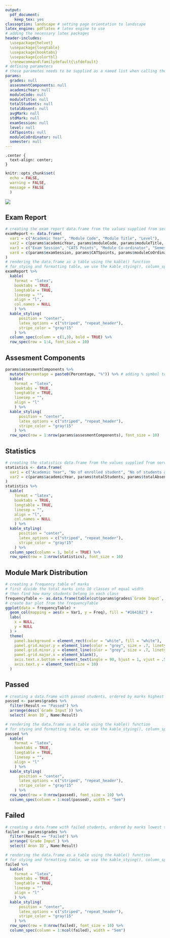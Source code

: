 ---
output:
  pdf_document: 
    keep_tex: yes
classoption: landscape # setting page orientation to landscape
latex_engine: pdflatex # latex engine to use
# adding the necessary latex packages
header-includes:
  \usepackage{helvet}
  \usepackage{longtable}
  \usepackage{booktabs}
  \usepackage{colortbl}
  \renewcommand\familydefault{\sfdefault}
# defining parameters
# these parametes needs to be supplied as a named list when calling the render function
params: 
  grades: null
  assesmentComponents: null
  academicYear: null
  moduleCode: null
  moduleTitle: null
  totalStudents: null
  totalAbsent: null
  avgMark: null
  stdMark: null
  examSession: null
  level: null
  CATSpoints: null
  moduleCoOrdinator: null
  semester: null
---
<!-- creating a css class named center -->
<!-- we can use this class to justify contents to center of the page -->
```{cat, engine.opts = list(file = "style.css")}
.center {
  text-align: center;
}
```

<!-- setting up code chunk options -->
```{r setup, include = FALSE}
knitr::opts_chunk$set(
  echo = FALSE,
  warning = FALSE,
  message = FALSE
  )
```

\renewcommand{\arraystretch}{2} <!-- increasing the line height -->

<!-- starting by adding the logo first -->
::: {.center data-latex=""} 
![](./www/img/Picture1.png)
:::

<!-- exam report section -->
::: {.center data-latex=""}
# Exam Report
:::

```{r exam-report}
# creating the exam report data.frame from the values supplied from server
examReport <- data.frame(
  var1 = c("Academic Year", "Module Code", "Module Title", "Level"),
  var2 = c(params$academicYear, params$moduleCode, params$moduleTitle, params$level),
  var3 = c("Exam Session", "CATS Points", "Module Co-ordinator", "Semester"),
  var4 = c(params$examSession, params$CATSpoints, params$moduleCoOrdinator, params$semester)
)
# rendering the data.frame as a table using the kable() function
# for stying and formatting table, we use the kable_stying(), column_spec() and row_spec() functions from the kableExtra package
examReport %>% 
  kable(
    format = "latex",
    booktabs = TRUE,
    longtable = TRUE,
    linesep = "",
    align = "l",
    col.names = NULL
    ) %>%
  kable_styling(
      position = "center",
      latex_options = c("striped", "repeat_header"),
      stripe_color = "gray!15"
    ) %>%
  column_spec(column = c(1,3), bold = TRUE) %>%
  row_spec(row = 1:4, font_size = 10)
```

<!-- assessment components section -->
::: {.center data-latex=""}
# Assesment Components
:::

```{r assesment-components}
params$assesmentComponents %>%
  mutate(Percentage = paste0(Percentage, "%")) %>% # adding % symbol to the percent column
  kable(
    format = "latex",
    booktabs = TRUE,
    longtable = TRUE,
    linesep = "",
    align = "l"
    ) %>%
  kable_styling(
      position = "center",
      latex_options = c("striped", "repeat_header"),
      stripe_color = "gray!15"
    ) %>%
  row_spec(row = 1:nrow(params$assesmentComponents), font_size = 10)
```

<!-- statisitcs table section -->
::: {.center data-latex=""}
# Statistics
:::

```{r statistics}
# creating the statistics data.frame from the values supplied from server
statistics <- data.frame(
  var1 = c("Academic Year", "No of enrolled student", "No of students absent", "Pass", "Fail", "Average module mark", "Standard Deviation"),
  var2 = c(params$academicYear, params$totalStudents, params$totalAbsent, sum(params$grades$Result == "Passed"), sum(params$grades$Result == "Failed"), params$avgMark, params$stdMark)
)
statistics %>%
  kable(
    format = "latex",
    booktabs = TRUE,
    longtable = TRUE,
    linesep = "",
    align = "l",
    col.names = NULL
    ) %>%
  kable_styling(
      position = "center",
      latex_options = c("striped", "repeat_header"),
      stripe_color = "gray!15"
    ) %>%
  column_spec(column = 1, bold = TRUE) %>%
  row_spec(row = 1:nrow(statistics), font_size = 10)
```

<!-- mark distribution chart -->
::: {.center data-latex=""}
# Module Mark Distribution
```{r mark-distribution-plot}
# creating a frequency table of marks
# first divide the total marks into 10 classes of equal width
# then find how many students belong in each class
frequencyTable <- as.data.frame(table(cut(params$grades$`Grade Input`, seq(0,100,10))))
# create bar plot from the frequencyTable
ggplot(data = frequencyTable) +
  geom_col(mapping = aes(x = Var1, y = Freq), fill = "#164182") +
  labs(
    x = NULL,
    y = NULL
  ) +
  theme(
    panel.background = element_rect(color = "white", fill = "white"),
    panel.grid.major.y = element_line(color = "grey", size = .7, linetype = "solid"),
    panel.grid.minor.y = element_line(color = "grey", size = .7, linetype = "solid"),
    panel.grid.major.x = element_blank(),
    axis.text.x.bottom = element_text(angle = 90, hjust = 1, vjust = .5, size = 14),
    axis.text.y = element_text(size = 10)
  )
```
:::
\pagebreak

<!-- passed table -->
::: {.center data-latex=""}
# Passed
:::

```{r table-passed}
# creating a data.frame with passed students, ordered by marks highest to lowest 
passed <- params$grades %>%
  filter(Result == "Passed") %>%
  arrange(desc(`Grade Input`)) %>%
  select(`Anon ID`, Name:Result)

# rendering the data.frame as a table using the kable() function
# for stying and formatting table, we use the kable_stying(), column_spec() and row_spec() functions from the kableExtra package
passed %>%
  kable(
    format = "latex",
    booktabs = TRUE,
    longtable = TRUE,
    linesep = "",
    align = "l"
    ) %>%
  kable_styling(
      position = "center",
      latex_options = c("striped", "repeat_header"),
      stripe_color = "gray!15"
    ) %>%
  row_spec(row = 0:nrow(passed), font_size = 10) %>%
  column_spec(column = 1:ncol(passed), width = "5em")
```
\pagebreak

<!-- failed table -->
::: {.center data-latex=""}
# Failed
:::

```{r table-failed}
# creating a data.frame with failed students, ordered by marks lowest to highest
failed <- params$grades %>%
  filter(Result == "Failed") %>%
  arrange(`Grade Input`) %>%
  select(`Anon ID`, Name:Result)

# rendering the data.frame as a table using the kable() function
# for stying and formatting table, we use the kable_stying(), column_spec() and row_spec() functions from the kableExtra package
failed %>%
  kable(
    format = "latex",
    booktabs = TRUE,
    longtable = TRUE,
    linesep = "",
    align = "l"
    ) %>%
  kable_styling(
      position = "center",
      latex_options = c("striped", "repeat_header"),
      stripe_color = "gray!15"
    ) %>%
  row_spec(row = 0:nrow(failed), font_size = 10) %>%
  column_spec(column = 1:ncol(failed), width = "5em")
```
